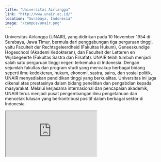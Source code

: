 ```yaml
---
title: "Universitas Airlangga"
link: "http://www.unair.ac.id/"
location: "Surabaya, Indonesia"
image: "/campus/unair.png"
---
```


Universitas Airlangga (UNAIR), yang didirikan pada 10 November 1954 di Surabaya, Jawa Timur, bermula dari penggabungan tiga perguruan tinggi, yaitu Faculteit der Rechtsgeleerdheid (Fakultas Hukum), Geneeskundige Hogeschool (Akademi Kedokteran), dan Faculteit der Letteren en Wijsbegeerte (Fakultas Sastra dan Filsafat). UNAIR telah tumbuh menjadi salah satu perguruan tinggi negeri terkemuka di Indonesia. Dengan sejumlah fakultas dan program studi yang mencakup berbagai bidang seperti ilmu kedokteran, hukum, ekonomi, sastra, sains, dan sosial politik, UNAIR menyediakan pendidikan tinggi yang berkualitas. Universitas ini juga dikenal atas prestasinya dalam bidang penelitian dan pengabdian kepada masyarakat. Melalui kerjasama internasional dan pencapaian akademik, UNAIR terus menjadi pusat pengembangan ilmu pengetahuan dan mencetak lulusan yang berkontribusi positif dalam berbagai sektor di Indonesia.

<iframe src="https://www.google.com/maps/embed?pb=!1m18!1m12!1m3!1d63318.183321747034!2d112.6874603721543!3d-7.310408438937462!2m3!1f0!2f0!3f0!3m2!1i1024!2i768!4f13.1!3m3!1m2!1s0x2dd7fa21615added%3A0x1dfef59c76b5fee9!2sUniversitas%20Airlangga!5e0!3m2!1sid!2sid!4v1704529201770!5m2!1sid!2sid" className="w-full h-96 mb-32" loading="lazy" referrerpolicy="no-referrer-when-downgrade"></iframe>